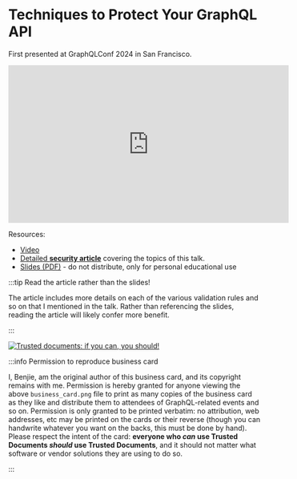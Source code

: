 # Techniques to Protect Your GraphQL API

First presented at GraphQLConf 2024 in San Francisco.

<iframe
  width="560"
  height="315"
  src="https://www.youtube.com/embed/W7qIux5BAvs"
  frameborder="0"
  allow="autoplay; encrypted-media"
  allowfullscreen>
</iframe>

Resources:

- [Video](https://www.youtube.com/watch?v=W7qIux5BAvs)
- [Detailed **security article**](/graphql/security) covering the topics of
  this talk.
- [Slides (PDF)](/talks/graphql-techniques-to-protect.pdf) - do not distribute,
  only for personal educational use

:::tip Read the article rather than the slides!

The article includes more details on each of the various validation rules and so
on that I mentioned in the talk. Rather than referencing the slides, reading
the article will likely confer more benefit.

:::

[![Trusted documents: if you can, you should!](/img/graphql/trusted-documents/business_card.png)](/graphql/trusted-documents)

:::info Permission to reproduce business card

I, Benjie, am the original author of this business card, and its copyright
remains with me. Permission is hereby granted for anyone viewing the above
`business_card.png` file to print as many copies of the business card as they
like and distribute them to attendees of GraphQL-related events and so on.
Permission is only granted to be printed verbatim: no attribution, web
addresses, etc may be printed on the cards or their reverse (though you can
handwrite whatever you want on the backs, this must be done by hand). Please
respect the intent of the card: **everyone who _can_ use Trusted Documents
_should_ use Trusted Documents**, and it should not matter what software or
vendor solutions they are using to do so.

:::

